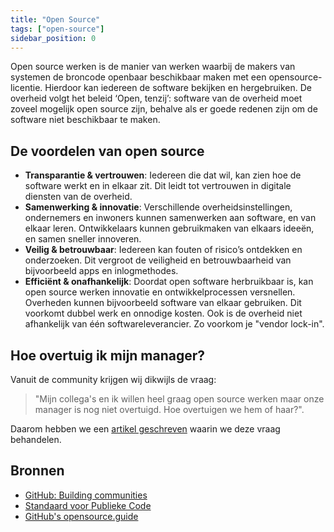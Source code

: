 ```yaml
---
title: "Open Source"
tags: ["open-source"]
sidebar_position: 0
---
```




Open source werken is de manier van werken waarbij de makers van systemen de broncode openbaar beschikbaar maken met een opensource-licentie. Hierdoor kan iedereen de software bekijken en hergebruiken. De overheid volgt het beleid ‘Open, tenzij’: software van de overheid moet zoveel mogelijk open source zijn, behalve als er goede redenen zijn om de software niet beschikbaar te maken.

## De voordelen van open source

- **Transparantie & vertrouwen**: Iedereen die dat wil, kan zien hoe de software werkt en in elkaar zit. Dit leidt tot vertrouwen in digitale diensten van de overheid.
- **Samenwerking & innovatie**: Verschillende overheidsinstellingen, ondernemers en inwoners kunnen samenwerken aan software, en van elkaar leren. Ontwikkelaars kunnen gebruikmaken van elkaars ideeën, en samen sneller innoveren.
- **Veilig & betrouwbaar**: Iedereen kan fouten of risico’s ontdekken en onderzoeken. Dit vergroot de veiligheid en betrouwbaarheid van bijvoorbeeld apps en inlogmethodes.
- **Efficiënt & onafhankelijk**: Doordat open software herbruikbaar is, kan open source werken innovatie en ontwikkelprocessen versnellen. Overheden kunnen bijvoorbeeld software van elkaar gebruiken. Dit voorkomt dubbel werk en onnodige kosten. Ook is de overheid niet afhankelijk van één softwareleverancier. Zo voorkom je "vendor lock-in".

## Hoe overtuig ik mijn manager?

Vanuit de community krijgen wij dikwijls de vraag:

> "Mijn collega's en ik willen heel graag open source werken maar onze manager is nog niet overtuigd. Hoe overtuigen we hem of haar?".

Daarom hebben we een [artikel geschreven](/blog/2025/03/17/hoe-overtuig-ik-mijn-manager) waarin we deze vraag behandelen.

## Bronnen

- [GitHub: Building communities](https://docs.github.com/en/communities)
- [Standaard voor Publieke Code](https://standaardvoorpubliekecode.nl/)
- [GitHub's opensource.guide](https://opensource.guide/)

<br />
<br />



<Card
  appearance="default"
  description="Voeg een publiccode.yml toe aan je project zodat je project vindbaar is en het inzichtelijk is wat je project precies doet."
  heading="Voeg een publiccode.yml toe"
  href="/kennisbank/open-source/standaarden/publiccode-yml"
  linkLabel="Naar artikel over publiccode.yml"
/>



